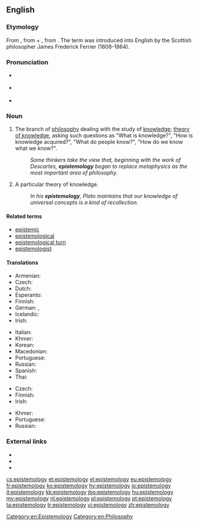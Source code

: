 ==English==
{{wikipedia}}

===Etymology===
From {{etyl|grc}} {{term|ἐπιστήμη||science, knowledge|tr=epistēmē|lang=grc|sc=polytonic}}, from {{term|ἐπίσταμαι||I know|tr=epistamai|lang=grc|sc=polytonic}} + {{term|-λογία||discourse|tr=logia|lang=grc|sc=polytonic}}, from {{term|λέγω||I speak|tr=legō|lang=grc|sc=polytonic}}. The term was introduced into English by the Scottish philosopher James Frederick Ferrier (1808-1864).

===Pronunciation===
* {{a|US}} {{IPA|/ɪˌpɪstəˈmɑlədʒi/}}
* {{a|Aus}} {{IPA|/ɛˌpɪstiːˈmɔlədʒi/}}
* {{audio|En-uk-epistemology.ogg|Audio (UK)}}

===Noun===
{{en-noun|epistemolog|ies}}

# {{uncountable}} The branch of [[philosophy]] dealing with the study of [[knowledge]]; [[theory of knowledge]], asking such questions as "What is knowledge?", "How is knowledge acquired?", "What do people know?", "How do we know what we know?".
#: ''Some thinkers take the view that, beginning with the work of Descartes, '''epistemology''' began to replace metaphysics as the most important area of philosophy.''
# {{countable}} A particular theory of knowledge.
#: ''In his '''epistemology''', Plato maintains that our knowledge of universal concepts is a kind of recollection.''

====Related terms====
* [[epistemic]]
* [[epistemological]]
* [[epistemological turn]]
* [[epistemologist]]

====Translations====
{{trans-top|branch of philosophy dealing with the study of knowledge}}
* Armenian: {{t-|hy|իմացաբանություն|tr=imacʿabanutʿyun|sc=Armn}}
* Czech: {{t-|cs|epistemologie|f}}
* Dutch: {{t+|nl|kennistheorie|f}}
* Esperanto: {{t-|eo|sciteorio}}
* Finnish: {{t+|fi|tietoteoria}}
* German: {{t+|de|Erkenntnistheorie|f}}, {{t+|de|Epistemologie|f}}
* Icelandic: {{t-|is|þekkingarfræði|f}}
* Irish: {{t-|ga|eipistéimeolaíocht|f}}
{{trans-mid}}
* Italian: {{t+|it|epistemologia|f}}
* Khmer: {{t-|km|ជ្ញានវិទ្យា|sc=Khmr}}
* Korean: {{t+|ko|인식론|tr=insingnon|sc=Kore}}
* Macedonian: {{t-|mk|епистемологија|f|tr=epistemológija}}
* Portuguese: {{t+|pt|epistemologia|f}}
* Russian: {{t+|ru|эпистемология|f|tr=epistemológija}}
* Spanish: {{t+|es|gnoseología|f}}
* Thai: {{t+|th|ญาณวิทยา}}
{{trans-bottom}}

{{trans-top|particular theory of knowledge}}
* Czech: {{t-|cs|epistemologie|f}}
* Finnish: {{t+|fi|tietoteoria}}
* Irish: {{t-|ga|eipistéimeolaíocht|f}}
{{trans-mid}}
* Khmer: {{t-|km|ទ្រឹស្ដីញាណ|sc=Khmr}}
* Portuguese: {{t+|pt|epistemologia|f}}
* Russian: {{t+|ru|эпистемология|f|tr=epistemológija}}
{{trans-bottom}}

===External links===
* {{R:Webster 1913}}
* {{R:Century 1911}}
* {{R:OneLook}}

[[Category:en:Epistemology]]
[[Category:en:Philosophy]]

[[cs:epistemology]]
[[et:epistemology]]
[[el:epistemology]]
[[eu:epistemology]]
[[fr:epistemology]]
[[ko:epistemology]]
[[hy:epistemology]]
[[io:epistemology]]
[[it:epistemology]]
[[kk:epistemology]]
[[jbo:epistemology]]
[[hu:epistemology]]
[[my:epistemology]]
[[nl:epistemology]]
[[pl:epistemology]]
[[pt:epistemology]]
[[ta:epistemology]]
[[tr:epistemology]]
[[vi:epistemology]]
[[zh:epistemology]]